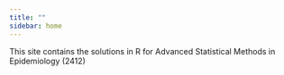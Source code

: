 ```yaml
---
title: ""
sidebar: home
---
```


This site contains the solutions in R for Advanced Statistical Methods in Epidemiology (2412)

